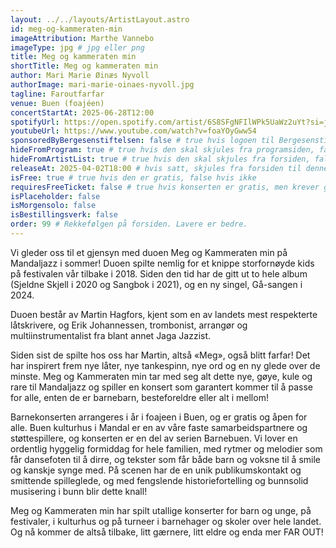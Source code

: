 ```yaml
---
layout: ../../layouts/ArtistLayout.astro
id: meg-og-kammeraten-min
imageAttribution: Marthe Vannebo
imageType: jpg # jpg eller png
title: Meg og kammeraten min
shortTitle: Meg og kammeraten min
author: Mari Marie Øinæs Nyvoll
authorImage: mari-marie-oinaes-nyvoll.jpg
tagline: Faroutfarfar
venue: Buen (foajéen)
concertStartAt: 2025-06-28T12:00
spotifyUrl: https://open.spotify.com/artist/6S8SFgNFIlWPk5UaWz2uYt?si=j0gbYGyKT4KqDmyhTno1kg
youtubeUrl: https://www.youtube.com/watch?v=foaYOyGww54
sponsoredByBergesenstiftelsen: false # true hvis logoen til Bergesenstiftelsen skal vises, false hvis ikke
hideFromProgram: true # true hvis den skal skjules fra programsiden, false hvis den skal vises
hideFromArtistList: true # true hvis den skal skjules fra forsiden, false hvis den skal vises
releaseAt: 2025-04-02T18:00 # hvis satt, skjules fra forsiden til denne datoen
isFree: true # true hvis den er gratis, false hvis ikke
requiresFreeTicket: false # true hvis konserten er gratis, men krever gratisbillett
isPlaceholder: false
isMorgensolo: false
isBestillingsverk: false
order: 99 # Rekkefølgen på forsiden. Lavere er bedre.
---
```


Vi gleder oss til et gjensyn med duoen Meg og Kammeraten min på Mandaljazz i sommer! Duoen spilte nemlig for et knippe storfornøyde kids på festivalen vår tilbake i 2018. Siden den tid har de gitt ut to hele album (Sjeldne Skjell i 2020 og Sangbok i 2021), og en ny singel, Gå-sangen i 2024.

Duoen består av Martin Hagfors, kjent som en av landets mest respekterte låtskrivere, og Erik Johannessen, trombonist, arrangør og multiinstrumentalist fra blant annet Jaga Jazzist.

Siden sist de spilte hos oss har Martin, altså «Meg», også blitt farfar! Det har inspirert frem nye låter, nye tankespinn, nye ord og en ny glede over de minste. Meg og Kammeraten min tar med seg alt dette nye, gøye, kule og rare til Mandaljazz og spiller en konsert som garantert kommer til å passe for alle, enten de er barnebarn, besteforeldre eller alt i mellom!

Barnekonserten arrangeres i år i foajeen i Buen, og er gratis og åpen for alle. Buen kulturhus i Mandal er en av våre faste samarbeidspartnere og støttespillere, og konserten er en del av serien Barnebuen. Vi lover en ordentlig hyggelig formiddag for hele familien, med rytmer og melodier som får dansefoten til å dirre, og tekster som får både barn og voksne til å smile og kanskje synge med. På scenen har de en unik publikumskontakt og smittende spilleglede, og med fengslende historiefortelling og bunnsolid musisering i bunn blir dette knall!

Meg og Kammeraten min har spilt utallige konserter for barn og unge, på festivaler, i kulturhus og på turneer i barnehager og skoler over hele landet. Og nå kommer de altså tilbake, litt gærnere, litt eldre og enda mer FAR OUT!
